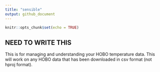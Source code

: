 ```yaml
---
title: "sensible"
output: github_document
---
```


```r
knitr::opts_chunk$set(echo = TRUE)
```

## NEED TO WRITE THIS

This is for managing and understanding your HOBO temperature data. This will work on any HOBO data that has been downloaded in csv format (not hproj format).

